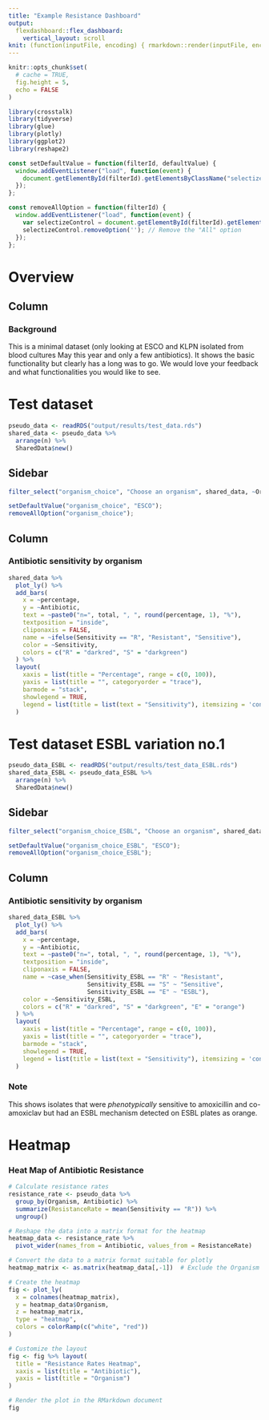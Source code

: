 ```yaml
---
title: "Example Resistance Dashboard"
output: 
  flexdashboard::flex_dashboard:
    vertical_layout: scroll
knit: (function(inputFile, encoding) { rmarkdown::render(inputFile, encoding=encoding, output_dir = "output") })
---
```


```r
knitr::opts_chunk$set(
  # cache = TRUE,
  fig.height = 5,
  echo = FALSE
)

library(crosstalk)
library(tidyverse)
library(glue)
library(plotly)
library(ggplot2)  
library(reshape2)
```

```js
const setDefaultValue = function(filterId, defaultValue) {
  window.addEventListener("load", function(event) { 
    document.getElementById(filterId).getElementsByClassName("selectized")[0].selectize.setValue(defaultValue, false);
  });
};
```

```js
const removeAllOption = function(filterId) {
  window.addEventListener("load", function(event) {
    var selectizeControl = document.getElementById(filterId).getElementsByClassName("selectized")[0].selectize;
    selectizeControl.removeOption(''); // Remove the "All" option
  });
};
```

# Overview

## Column

### Background

This is a minimal dataset (only looking at ESCO and KLPN isolated from blood cultures May this year and only a few antibiotics). It shows the basic functionality but clearly has a long was to go. We would love your feedback and what functionalities you would like to see.

# Test dataset

```r
pseudo_data <- readRDS("output/results/test_data.rds")
shared_data <- pseudo_data %>%
  arrange(n) %>%
  SharedData$new()
```

## Sidebar {.sidebar}

```r
filter_select("organism_choice", "Choose an organism", shared_data, ~Organism, multiple = FALSE)
```

```js
setDefaultValue("organism_choice", "ESCO");
removeAllOption("organism_choice");
```

## Column

### Antibiotic sensitivity by organism

```r
shared_data %>%
  plot_ly() %>%
  add_bars(
    x = ~percentage, 
    y = ~Antibiotic, 
    text = ~paste0("n=", total, ", ", round(percentage, 1), "%"), 
    textposition = "inside", 
    cliponaxis = FALSE, 
    name = ~ifelse(Sensitivity == "R", "Resistant", "Sensitive"), 
    color = ~Sensitivity, 
    colors = c("R" = "darkred", "S" = "darkgreen")
  ) %>%
  layout(
    xaxis = list(title = "Percentage", range = c(0, 100)),
    yaxis = list(title = "", categoryorder = "trace"),
    barmode = "stack",
    showlegend = TRUE,
    legend = list(title = list(text = "Sensitivity"), itemsizing = 'constant')
  )
```

# Test dataset ESBL variation no.1

```r
pseudo_data_ESBL <- readRDS("output/results/test_data_ESBL.rds")
shared_data_ESBL <- pseudo_data_ESBL %>%
  arrange(n) %>%
  SharedData$new()
```

## Sidebar {.sidebar}

```r
filter_select("organism_choice_ESBL", "Choose an organism", shared_data_ESBL, ~Organism, multiple = FALSE)
```

```js
setDefaultValue("organism_choice_ESBL", "ESCO");
removeAllOption("organism_choice_ESBL");
```

## Column

### Antibiotic sensitivity by organism

```r
shared_data_ESBL %>%
  plot_ly() %>%
  add_bars(
    x = ~percentage, 
    y = ~Antibiotic, 
    text = ~paste0("n=", total, ", ", round(percentage, 1), "%"), 
    textposition = "inside", 
    cliponaxis = FALSE, 
    name = ~case_when(Sensitivity_ESBL == "R" ~ "Resistant", 
                      Sensitivity_ESBL == "S" ~ "Sensitive", 
                      Sensitivity_ESBL == "E" ~ "ESBL"), 
    color = ~Sensitivity_ESBL, 
    colors = c("R" = "darkred", "S" = "darkgreen", "E" = "orange")
  ) %>%
  layout(
    xaxis = list(title = "Percentage", range = c(0, 100)),
    yaxis = list(title = "", categoryorder = "trace"),
    barmode = "stack",
    showlegend = TRUE,
    legend = list(title = list(text = "Sensitivity"), itemsizing = 'constant')
  )
```

### Note
This shows isolates that were *phenotypically* sensitive to amoxicillin and co-amoxiclav but had an ESBL mechanism detected on ESBL plates as orange.

# Heatmap 

### Heat Map of Antibiotic Resistance

```r
# Calculate resistance rates
resistance_rate <- pseudo_data %>%
  group_by(Organism, Antibiotic) %>%
  summarize(ResistanceRate = mean(Sensitivity == "R")) %>%
  ungroup()

# Reshape the data into a matrix format for the heatmap
heatmap_data <- resistance_rate %>%
  pivot_wider(names_from = Antibiotic, values_from = ResistanceRate)
```
```r
# Convert the data to a matrix format suitable for plotly
heatmap_matrix <- as.matrix(heatmap_data[,-1])  # Exclude the Organism column

# Create the heatmap
fig <- plot_ly(
  x = colnames(heatmap_matrix), 
  y = heatmap_data$Organism, 
  z = heatmap_matrix, 
  type = "heatmap",
  colors = colorRamp(c("white", "red"))
)

# Customize the layout
fig <- fig %>% layout(
  title = "Resistance Rates Heatmap",
  xaxis = list(title = "Antibiotic"),
  yaxis = list(title = "Organism")
)

# Render the plot in the RMarkdown document
fig
```

